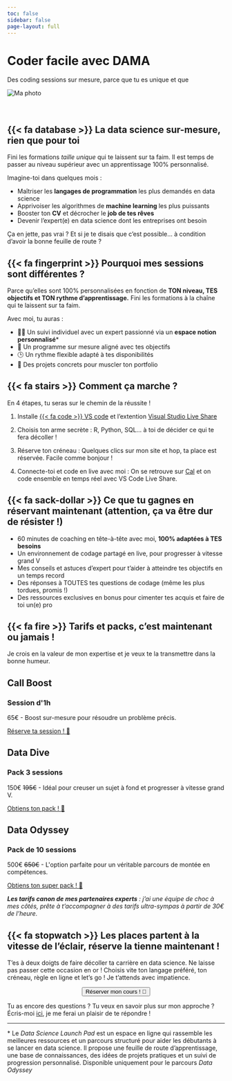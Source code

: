 ```yaml
---
toc: false
sidebar: false
page-layout: full
---
```


```{=html}
<div class="container max-w-full mx-auto py-12 px-6 text-center">
  <h1 class="text-4xl text-black font-medium leading-snug tracking-wider">
    <i class="fa-solid fa-code-branch"></i>Coder facile avec DAMA</h1>
  <p class="text-lg text-gray-700 mt-2 px-6">
    Des coding sessions sur mesure, parce que tu es unique et que
  </p>
  <div class="flex justify-center mt-8">
    <img src="images/coding_session.png" alt="Ma photo">
  </div>
</div>
<br>
<br>
```

## {{< fa database >}} La data science sur-mesure, rien que pour toi 
Fini les formations *taille unique* qui te laissent sur ta faim. Il est temps de passer au niveau supérieur avec un apprentissage 100% personnalisé. 

Imagine-toi dans quelques mois :

- Maîtriser les **langages de programmation** les plus demandés en data science
- Apprivoiser les algorithmes de **machine learning** les plus puissants
- Booster ton **CV** et décrocher le **job de tes rêves**
- Devenir l'expert(e) en data science dont les entreprises ont besoin

Ça en jette, pas vrai ? Et si je te disais que c'est possible... à condition d'avoir la bonne feuille de route ? 

## {{< fa fingerprint >}} Pourquoi mes sessions sont différentes ? 

Parce qu'elles sont 100% personnalisées en fonction de **TON niveau, TES objectifs et TON rythme d'apprentissage.** Fini les formations à la chaîne qui te laissent sur ta faim.

Avec moi, tu auras :

- 👨‍🏫 Un suivi individuel avec un expert passionné via un **espace notion personnalisé***
- 🎯 Un programme sur mesure aligné avec tes objectifs
- 🕒 Un rythme flexible adapté à tes disponibilités
- 🚀 Des projets concrets pour muscler ton portfolio

## {{< fa stairs >}} Comment ça marche ?

En 4 étapes, tu seras sur le chemin de la réussite !

1. Installe [{{< fa code >}} VS code](https://code.visualstudio.com/) et l'extention [Visual Studio Live Share](https://visualstudio.microsoft.com/fr/services/live-share/) 

2. Choisis ton arme secrète : R, Python, SQL... à toi de décider ce qui te fera décoller ! 

3. Réserve ton créneau : Quelques clics sur mon site et hop, ta place est réservée. Facile comme bonjour ! 

4. Connecte-toi et code en live avec moi : On se retrouve sur [Cal](https://cal.com/fr) et on code ensemble en temps réel avec VS Code Live Share.

## {{< fa sack-dollar >}} Ce que tu gagnes en réservant maintenant (attention, ça va être dur de résister !)

- 60 minutes de coaching en tête-à-tête avec moi, **100% adaptées à TES besoins** 
- Un environnement de codage partagé en live, pour progresser à vitesse grand V 
- Mes conseils et astuces d'expert pour t'aider à atteindre tes objectifs en un temps record 
- Des réponses à TOUTES tes questions de codage (même les plus tordues, promis !) 
- Des ressources exclusives en bonus pour cimenter tes acquis et faire de toi un(e) pro 

## {{< fa fire >}} Tarifs et packs, c'est maintenant ou jamais !

Je crois en la valeur de mon expertise et je veux te la transmettre dans la bonne humeur. 

```{=html}
<div class="container">
  <div class="card">
    <div class="box">
      <div class="content">
        <h2>Call Boost</h2>
        <h3>Session d'1h</h3>
        <p>65€ - Boost sur-mesure pour résoudre un problème précis.</p>
        <a href="https://tally.so/r/3jBj4Q">Réserve ta session ! 🚀</a>
      </div>
    </div>
  </div>

  <div class="card">
    <div class="box">
      <div class="content">
        <h2>Data Dive</h2>
        <h3>Pack 3 sessions</h3>
        <p>150€ <s>195€</s> - Idéal pour creuser un sujet à fond et progresser à vitesse grand V. </p>
        <a href="https://tally.so/r/3jBj4Q"> Obtiens ton pack ! 🚀</a>
      </div>
    </div>
  </div>

  <div class="card">
    <div class="box">
      <div class="content">
        <h2>Data Odyssey</h2>
        <h3>Pack de 10 sessions</h3>
        <p>500€ <s>650€</s> - L'option parfaite pour un véritable parcours de montée en compétences.</p>
        <a href="https://tally.so/r/3jBj4Q"> Obtiens ton super pack ! 🚀</a>
      </div>
    </div>
  </div>
</div>
```

***Les tarifs canon de mes partenaires experts** : j'ai une équipe de choc à mes côtés, prête à t'accompagner à des tarifs ultra-sympas à partir de 30€ de l'heure.*

## {{< fa stopwatch >}} Les places partent à la vitesse de l'éclair, réserve la tienne maintenant !

T'es à deux doigts de faire décoller ta carrière en data science. Ne laisse pas passer cette occasion en or ! Choisis vite ton langage préféré, ton créneau, règle en ligne et let's go ! Je t'attends avec impatience. 

<div style="text-align: center">
  <a href="https://tally.so/r/3jBj4Q">
    <button class="button-61">Réserver mon cours ! 🚀</button>
  </a>
</div>

Tu as encore des questions ? Tu veux en savoir plus sur mon approche ? Écris-moi [ici](cmenyssa@live.fr), je me ferai un plaisir de te répondre !

-----------------

\* Le *Data Science Launch Pad* est un espace en ligne qui rassemble les meilleures ressources et un parcours structuré pour aider les débutants à se lancer en data science. Il propose une feuille de route d'apprentissage, une base de connaissances, des idées de projets pratiques et un suivi de progression personnalisé. Disponible uniquement pour le parcours *Data Odyssey*